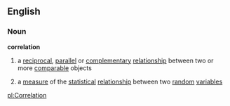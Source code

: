 ==English==
=== Noun ===
'''correlation'''
{{wikipedia}}
#a [[reciprocal]], [[parallel]] or [[complementary]]  [[relationship]] between two or more [[comparable]] objects
#{{mathematics}} a [[measure]] of the [[statistical]] [[relationship]] between two [[random]] [[variable]]s


[[pl:Correlation]]